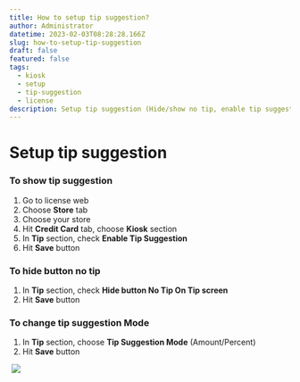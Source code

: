 ```yaml
---
title: How to setup tip suggestion?
author: Administrator
datetime: 2023-02-03T08:28:28.166Z
slug: how-to-setup-tip-suggestion
draft: false
featured: false
tags:
  - kiosk
  - setup
  - tip-suggestion
  - license
description: Setup tip suggestion (Hide/show no tip, enable tip suggestion, change tip selection mode...)
---
```



# Setup tip suggestion

### To show tip suggestion

1. Go to license web 
2. Choose **Store** tab
3. Choose your store
4. Hit **Credit Card** tab, choose **Kiosk** section
5. In **Tip** section, check **Enable Tip Suggestion**
6. Hit **Save** button


### To hide button no tip

1. In **Tip** section, check **Hide button No Tip On Tip screen**
2. Hit **Save** button

### To change tip suggestion Mode

1. In **Tip** section, choose **Tip Suggestion Mode** (Amount/Percent)
2. Hit **Save** button


<img src="/assets/setup-kiosk/667203181430e72f0dbf27a05f128565.png" alt="" />

<img src="/assets/setup-kiosk/5758fd60dfaca1789720a898ba4ba066.png" />